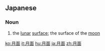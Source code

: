 ==Japanese==
{{ja-kanjitab|げつ|めん|yomi=o}}

===Noun===
{{ja-noun|げつめん}}

# the [[lunar]] [[surface]]; the surface of the [[moon]]

[[ko:月面]]
[[it:月面]]
[[hu:月面]]
[[ja:月面]]
[[zh:月面]]